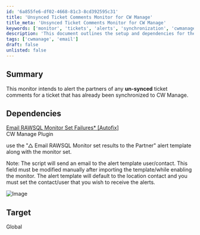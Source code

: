 ```yaml
---
id: '6a855fe6-df02-4668-81c3-8cd392595c31'
title: 'Unsynced Ticket Comments Monitor for CW Manage'
title_meta: 'Unsynced Ticket Comments Monitor for CW Manage'
keywords: ['monitor', 'tickets', 'alerts', 'synchronization', 'cwmanage']
description: 'This document outlines the setup and dependencies for the Unsynced Ticket Comments Monitor, which alerts partners about any ticket comments that have not been synchronized with CW Manage. It includes details on required plugins and configuration steps to ensure alerts are sent correctly.'
tags: ['cwmanage', 'email']
draft: false
unlisted: false
---
```

## Summary

This monitor intends to alert the partners of any **un-synced** ticket comments for a ticket that has already been synchronized to CW Manage.

## Dependencies

[Email RAWSQL Monitor Set Failures* [Autofix]](https://proval.itglue.com/DOC-5078775-10390936)  
CW Manage Plugin  

use the "△ Email RAWSQL Monitor set results to the Partner" alert template along with the monitor set.  

Note: The script will send an email to the alert template user/contact. This field must be modified manually after importing the template/while enabling the monitor. The alert template will default to the location contact and you must set the contact/user that you wish to receive the alerts.  

![Image](../../../static/img/CWM---Automate---Automate---Unsynced-Ticket-Content/image_1.png)

## Target

Global  












